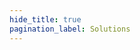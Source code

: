 ```yaml
---
hide_title: true
pagination_label: Solutions
---
```



<FeatureIcon src={javascript} alt="Solutions" title="Solutions" />
<LinkList
  srcList={[
    {
      title: "Get File Type",
      link: "/docs/javascript/solutions/get-file-type",
      src: javascript,
      alt: "Get File Type",
    },
  ]}
/>
